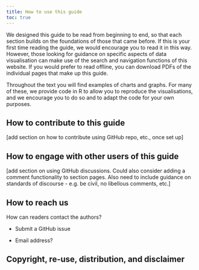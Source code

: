 ```yaml
---
title: How to use this guide
toc: true
---
```


We designed this guide to be read from beginning to end, so that each section builds on the foundations of those that came before. If this is your first time reading the guide, we would encourage you to read it in this way. However, those looking for guidance on specific aspects of data visualisation can make use of the search and navigation functions of this website. If you would prefer to read offline, you can download PDFs of the individual pages that make up this guide.

Throughout the text you will find examples of charts and graphs. For many of these, we provide code in R to allow you to reproduce the visualisations, and we encourage you to do so and to adapt the code for your own purposes.

## How to contribute to this guide

\[add section on how to contribute using GitHub repo, etc., once set up\]

## How to engage with other users of this guide

\[add section on using GitHub discussions. Could also consider adding a comment functionality to section pages. Also need to include guidance on standards of discourse - e.g. be civil, no libellous comments, etc.\]

## How to reach us

How can readers contact the authors?

-   Submit a GitHub issue

-   Email address?

## Copyright, re-use, distribution, and disclaimer

This guide is copyright © 2023 Andreas Krause, Nicola Rennie and the Royal Statistical Society. Unless otherwise stated, all copyright content in this guide is licensed under a [Creative Commons Attribution 4.0 (CC BY 4.0) International licence](http://creativecommons.org/licenses/by/4.0/?ref=chooser-v1), meaning it can be used and adapted for any purpose, provided attribution is given to the original authors. **How to cite:** Authors, Title, Version, URL.

If you've found this guide useful and want to make use of it or build on it for other purposes, please do so -- and please share your work with us.

No warranty, use at your own risk, etc. See the R disclaimer for an example ("R comes with absolutely no warranty").
